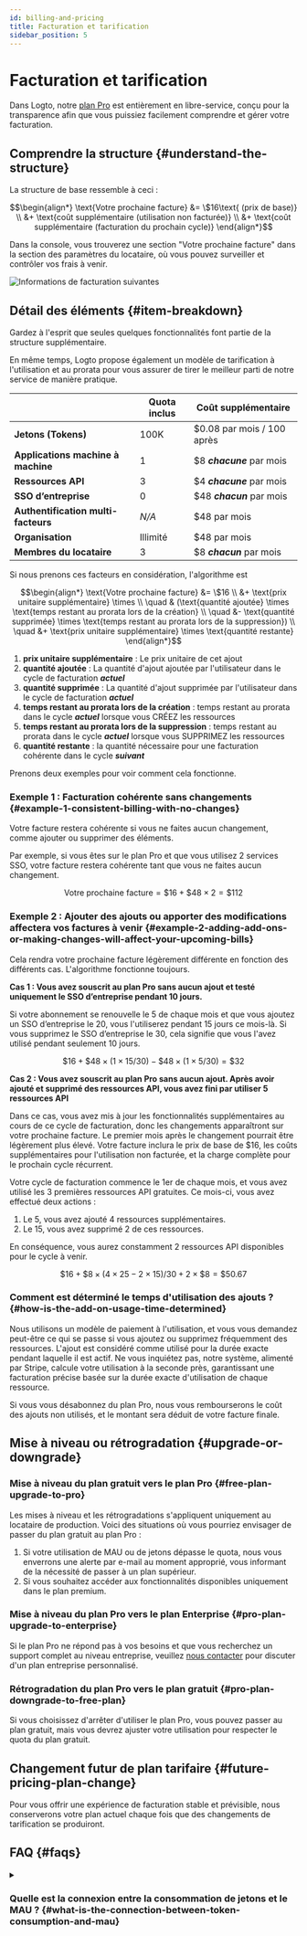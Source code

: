 ```yaml
---
id: billing-and-pricing
title: Facturation et tarification
sidebar_position: 5
---
```


# Facturation et tarification

Dans Logto, notre [plan Pro](https://logto.io/pricing) est entièrement en libre-service, conçu pour la transparence afin que vous puissiez facilement comprendre et gérer votre facturation.

## Comprendre la structure \{#understand-the-structure}

La structure de base ressemble à ceci :

```math
\begin{align*}
\text{Votre prochaine facture} &= \$16\text{ (prix de base)} \\
&+ \text{coût supplémentaire (utilisation non facturée)} \\
&+ \text{coût supplémentaire (facturation du prochain cycle)}
\end{align*}
```

Dans la console, vous trouverez une section "Votre prochaine facture" dans la section des paramètres du locataire, où vous pouvez surveiller et contrôler vos frais à venir.

![Informations de facturation suivantes](./assets/next-billing-info.png)

## Détail des éléments \{#item-breakdown}

Gardez à l'esprit que seules quelques fonctionnalités font partie de la structure supplémentaire.

En même temps, Logto propose également un modèle de tarification à l'utilisation et au prorata pour vous assurer de tirer le meilleur parti de notre service de manière pratique.

|                                     | Quota inclus | Coût supplémentaire        |
| ----------------------------------- | ------------ | -------------------------- |
| **Jetons (Tokens)**                 | 100K         | $0.08 par mois / 100 après |
| **Applications machine à machine**  | 1            | $8 **_chacune_** par mois  |
| **Ressources API**                  | 3            | $4 **_chacune_** par mois  |
| **SSO d’entreprise**                | 0            | $48 **_chacun_** par mois  |
| **Authentification multi-facteurs** | _N/A_        | $48 par mois               |
| **Organisation**                    | Illimité     | $48 par mois               |
| **Membres du locataire**            | 3            | $8 **_chacun_** par mois   |

Si nous prenons ces facteurs en considération, l'algorithme est

```math
\begin{align*}
\text{Votre prochaine facture} &= \$16 \\
&+ \text{prix unitaire supplémentaire} \times \\
\quad & (\text{quantité ajoutée} \times \text{temps restant au prorata lors de la création} \\
\quad &- \text{quantité supprimée} \times \text{temps restant au prorata lors de la suppression}) \\
\quad &+ \text{prix unitaire supplémentaire} \times \text{quantité restante}
\end{align*}
```

1. **prix unitaire supplémentaire** : Le prix unitaire de cet ajout
2. **quantité ajoutée** : La quantité d'ajout ajoutée par l'utilisateur dans le cycle de facturation **_actuel_**
3. **quantité supprimée** : La quantité d'ajout supprimée par l'utilisateur dans le cycle de facturation **_actuel_**
4. **temps restant au prorata lors de la création** : temps restant au prorata dans le cycle **_actuel_** lorsque vous CRÉEZ les ressources
5. **temps restant au prorata lors de la suppression** : temps restant au prorata dans le cycle **_actuel_** lorsque vous SUPPRIMEZ les ressources
6. **quantité restante** : la quantité nécessaire pour une facturation cohérente dans le cycle **_suivant_**

Prenons deux exemples pour voir comment cela fonctionne.

### Exemple 1 : Facturation cohérente sans changements \{#example-1-consistent-billing-with-no-changes}

Votre facture restera cohérente si vous ne faites aucun changement, comme ajouter ou supprimer des éléments.

Par exemple, si vous êtes sur le plan Pro et que vous utilisez 2 services SSO, votre facture restera cohérente tant que vous ne faites aucun changement.

```math
\text{Votre prochaine facture} = \$ 16 + \$ 48 \times 2 = \$ 112
```

### Exemple 2 : Ajouter des ajouts ou apporter des modifications affectera vos factures à venir \{#example-2-adding-add-ons-or-making-changes-will-affect-your-upcoming-bills}

Cela rendra votre prochaine facture légèrement différente en fonction des différents cas. L'algorithme fonctionne toujours.

**Cas 1 : Vous avez souscrit au plan Pro sans aucun ajout et testé uniquement le SSO d’entreprise pendant 10 jours.**

Si votre abonnement se renouvelle le 5 de chaque mois et que vous ajoutez un SSO d’entreprise le 20, vous l'utiliserez pendant 15 jours ce mois-là. Si vous supprimez le SSO d’entreprise le 30, cela signifie que vous l'avez utilisé pendant seulement 10 jours.

```math
\$16 + \$48 \times (1 \times 15 / 30) - \$48 \times (1 \times 5 / 30) = \$32
```

**Cas 2 : Vous avez souscrit au plan Pro sans aucun ajout. Après avoir ajouté et supprimé des ressources API, vous avez fini par utiliser 5 ressources API**

Dans ce cas, vous avez mis à jour les fonctionnalités supplémentaires au cours de ce cycle de facturation, donc les changements apparaîtront sur votre prochaine facture. Le premier mois après le changement pourrait être légèrement plus élevé. Votre facture inclura le prix de base de $16, les coûts supplémentaires pour l'utilisation non facturée, et la charge complète pour le prochain cycle récurrent.

Votre cycle de facturation commence le 1er de chaque mois, et vous avez utilisé les 3 premières ressources API gratuites. Ce mois-ci, vous avez effectué deux actions :

1. Le 5, vous avez ajouté 4 ressources supplémentaires.
2. Le 15, vous avez supprimé 2 de ces ressources.

En conséquence, vous aurez constamment 2 ressources API disponibles pour le cycle à venir.

```math
\$16 + \$8 \times (4 \times 25 - 2 \times 15) / 30 + 2 \times \$8 = \$50.67
```

### Comment est déterminé le temps d'utilisation des ajouts ? \{#how-is-the-add-on-usage-time-determined}

Nous utilisons un modèle de paiement à l'utilisation, et vous vous demandez peut-être ce qui se passe si vous ajoutez ou supprimez fréquemment des ressources. L'ajout est considéré comme utilisé pour la durée exacte pendant laquelle il est actif. Ne vous inquiétez pas, notre système, alimenté par Stripe, calcule votre utilisation à la seconde près, garantissant une facturation précise basée sur la durée exacte d'utilisation de chaque ressource.

Si vous vous désabonnez du plan Pro, nous vous rembourserons le coût des ajouts non utilisés, et le montant sera déduit de votre facture finale.

## Mise à niveau ou rétrogradation \{#upgrade-or-downgrade}

### Mise à niveau du plan gratuit vers le plan Pro \{#free-plan-upgrade-to-pro}

Les mises à niveau et les rétrogradations s'appliquent uniquement au locataire de production. Voici des situations où vous pourriez envisager de passer du plan gratuit au plan Pro :

1. Si votre utilisation de MAU ou de jetons dépasse le quota, nous vous enverrons une alerte par e-mail au moment approprié, vous informant de la nécessité de passer à un plan supérieur.
2. Si vous souhaitez accéder aux fonctionnalités disponibles uniquement dans le plan premium.

### Mise à niveau du plan Pro vers le plan Enterprise \{#pro-plan-upgrade-to-enterprise}

Si le plan Pro ne répond pas à vos besoins et que vous recherchez un support complet au niveau entreprise, veuillez [nous contacter](https://logto.io/contact) pour discuter d'un plan entreprise personnalisé.

### Rétrogradation du plan Pro vers le plan gratuit \{#pro-plan-downgrade-to-free-plan}

Si vous choisissez d'arrêter d'utiliser le plan Pro, vous pouvez passer au plan gratuit, mais vous devrez ajuster votre utilisation pour respecter le quota du plan gratuit.

## Changement futur de plan tarifaire \{#future-pricing-plan-change}

Pour vous offrir une expérience de facturation stable et prévisible, nous conserverons votre plan actuel chaque fois que des changements de tarification se produiront.

## FAQ \{#faqs}

<details>

<summary>

### Quelle est la connexion entre la consommation de jetons et le MAU ? \{#what-is-the-connection-between-token-consumption-and-mau}

</summary>

Logto utilise l'authentification basée sur des jetons. Une connexion unique d'un utilisateur peut impliquer la consommation de deux ou trois jetons : Jeton d’identifiant, Jeton d’accès, et Jeton de rafraîchissement. Si vous utilisez des fonctionnalités comme Machine à machine ou Organisation, des jetons supplémentaires, tels que des jetons M2M ou des jetons d’organisation, peuvent également être impliqués. La consommation de jetons dépend de la manière dont les utilisateurs interagissent avec votre système. Pour vous aider à suivre cela, nous offrons une surveillance en temps réel de l'utilisation des jetons dans la <CloudLink to="/dashboard">Console > Tableau de bord</CloudLink>. Voici un exemple : notre plan gratuit offre 100k jetons gratuitement, ce qui peut prendre en charge environ 30k-50k MAU (Utilisateurs Actifs Mensuels).

</details>
